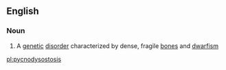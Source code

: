 ==English==

===Noun===
{{en-noun|pycnodysostoses}}

#{{medicine}} A [[genetic]] [[disorder]] characterized by dense, fragile [[bone]]s and [[dwarfism]]

[[pl:pycnodysostosis]]